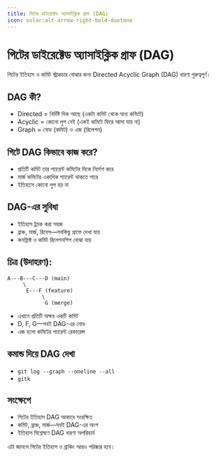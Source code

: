 ```yaml
---
title: গিটের ডাইরেক্টেড অ্যাসাইক্লিক গ্রাফ (DAG)
icon: solar:alt-arrow-right-bold-duotone
---
```


# গিটের ডাইরেক্টেড অ্যাসাইক্লিক গ্রাফ (DAG)

গিটের ইতিহাস ও কমিট স্ট্রাকচার বোঝার জন্য Directed Acyclic Graph (DAG) ধারণা গুরুত্বপূর্ণ।

## DAG কী?
- Directed = নির্দিষ্ট দিক আছে (একটা কমিট থেকে অন্য কমিটে)
- Acyclic = কোনো লুপ নেই (একই কমিটে ফিরে আসা যায় না)
- Graph = নোড (কমিট) ও এজ (রিলেশন)

## গিটে DAG কিভাবে কাজ করে?
- প্রতিটি কমিট তার প্যারেন্ট কমিটের দিকে নির্দেশ করে
- মার্জ কমিটের একাধিক প্যারেন্ট থাকতে পারে
- ইতিহাসে কোনো লুপ হয় না

## DAG-এর সুবিধা
- ইতিহাস ট্র্যাক করা সহজ
- ব্রাঞ্চ, মার্জ, রিবেস—সবকিছু গ্রাফে দেখা যায়
- কনফ্লিক্ট ও কমিট রিলেশনশিপ বোঝা যায়

## চিত্র (উদাহরণ):

```
A---B---C---D (main)
     \
      E---F (feature)
           \
            G (merge)
```
- এখানে প্রতিটি অক্ষর একটি কমিট
- D, F, G—সবই DAG-এর নোড
- এজ হলো কমিটের প্যারেন্ট রেফারেন্স

## কমান্ড দিয়ে DAG দেখা
- `git log --graph --oneline --all`
- `gitk`

## সংক্ষেপে
- গিটের ইতিহাস DAG আকারে সংরক্ষিত
- কমিট, ব্রাঞ্চ, মার্জ—সবই DAG-এর অংশ
- ইতিহাস বিশ্লেষণে DAG ধারণা অপরিহার্য

এটা জানলে গিটের ইতিহাস ও ব্রাঞ্চিং আরও পরিষ্কার হবে।
